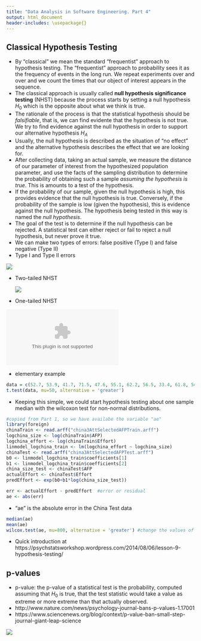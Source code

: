 ```yaml
---
title: "Data Analysis in Software Engineering. Part 4"
output: html_document
header-includes: \usepackage{}
---
```


## Classical Hypothesis Testing
  - By "classical" we mean the standard "frequentist" approach to hypothesis testing. The "frequentist" approach to probability sees it as the frequency of events in the long run. We repeat experiments over and over and we count the times that our object of interest appears in the sequence. 
  - The classical approach is usually called **null hypothesis significance testing** (NHST) because the process starts by setting a null hypothesis $H_0$ which is the opposite about what we think is true.
  - The rationale of the process is that the statistical hypothesis should be *falsifiable*, that is, we can find evidente that the hypothesis is not true. We try to find evidence against the null hypothesis in order to support our alternative hypothesis $H_A$
  - Usually, the null hypothesis is described as the situation of "no effect" and the alternative hypothesis describes the effect that we are looking for.
  - After collecting data, taking an actual sample, we measure the distance of our parameter of interest from the hypothesized population parameter, and use the facts of the sampling distribution to determine the probability of obtaining such a sample *assuming the hypothesis is true*. This is amounts to a test of the hypothesis.
  - If the probability of our sample, given the null hypothesis is high, this provides evidence that the null hypothesis is true. Conversely, if the probability of the sample is low (given the hypothesis), this is evidence against the null hypothesis. The hypothesis being tested in this way is named the *null hypothesis*.
  - The goal of the test is to determine if the null hypothesis can be rejected. A statistical test can either reject or fail to reject a null hypothesis, but never prove it true. 
  - We can make two types of errors: false positive (Type I) and false negative (Type II)
  - Type I and Type II errors
  
  
  ![](/home/javier/DocProjects/PRESI2013/london2015/typeIandIIwiki.png)
  
  
  
  - Two-tailed NHST
  
  
    ![](/home/javier/DocProjects/PRESI2013/london2015/stat_power_ggplot.png)
    
    
  - One-tailed NHST
  
  
  ![](/home/javier/DocProjects/PRESI2013/london2015/Fig1.eps)

  - elementary example


```r
data = c(52.7, 53.9, 41.7, 71.5, 47.6, 55.1, 62.2, 56.5, 33.4, 61.8, 54.3, 50.0, 45.3, 63.4, 53.9, 65.5, 66.6, 70.0, 52.4, 38.6, 46.1, 44.4, 60.7, 56.4);
t.test(data, mu=50, alternative = 'greater')

```
- Keeping this simple, we could start hypothesis testing about one sample median with the wilcoxon test for non-normal distributions.

```r
#copied from Part 1, so we have availabe the variable "ae"
library(foreign)
chinaTrain <- read.arff("china3AttSelectedAFPTrain.arff")
logchina_size <- log(chinaTrain$AFP)
logchina_effort <- log(chinaTrain$Effort)
linmodel_logchina_train <- lm(logchina_effort ~ logchina_size)
chinaTest <- read.arff("china3AttSelectedAFPTest.arff")
b0 <- linmodel_logchina_train$coefficients[1]
b1 <- linmodel_logchina_train$coefficients[2]
china_size_test <- chinaTest$AFP
actualEffort <- chinaTest$Effort
predEffort <- exp(b0+b1*log(china_size_test))

err <- actualEffort - predEffort  #error or residual
ae <- abs(err)
```
  
  
  - "ae" is the absolute error in the China Test data
  
  
```r
median(ae)
mean(ae)
wilcox.test(ae, mu=800, alternative = 'greater') #change the values of mu and see the results

```
 
 - Quick introduction at https://psychstatsworkshop.wordpress.com/2014/08/06/lesson-9-hypothesis-testing/
  

## p-values
  - p-value: the p-value of a statistical test is the probability, computed assuming that $H_0$ is true, that the test statistic would take a value as extreme or more extreme than that actually observed. 
  - http://www.nature.com/news/psychology-journal-bans-p-values-1.17001
  - https://www.sciencenews.org/blog/context/p-value-ban-small-step-journal-giant-leap-science
  
 ![](/home/javier/DocProjects/PRESI2013/london2015/pvalueBan.png)


  
  
